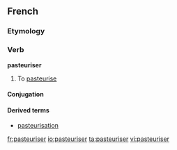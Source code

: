 ==French==

===Etymology===
{{suffix|pasteur|iser|lang=fr}}

===Verb===
'''pasteuriser'''

# To [[pasteurise]]

====Conjugation====
{{fr-conj-er|pasteuris|avoir}}

====Derived terms====
*[[pasteurisation]]

[[fr:pasteuriser]]
[[io:pasteuriser]]
[[ta:pasteuriser]]
[[vi:pasteuriser]]